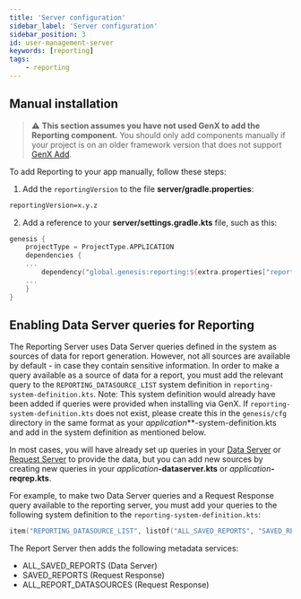 ```yaml
---
title: 'Server configuration'
sidebar_label: 'Server configuration'
sidebar_position: 3
id: user-management-server
keywords: [reporting]
tags:
    - reporting
---
```


## Manual installation
> :warning: **This section assumes you have not used GenX to add the Reporting component.** You should only add components manually if your project is on an older framework version that does not support [GenX Add](../reporting-installation).

To add Reporting to your app manually, follow these steps:

1. Add the `reportingVersion` to the file **server/gradle.properties**:

```xml
reportingVersion=x.y.z
```

2. Add a reference to your **server/settings.gradle.kts** file, such as this:

```kotlin
genesis {
    projectType = ProjectType.APPLICATION
    dependencies {
    ...
        dependency("global.genesis:reporting:${extra.properties["reportingVersion"]}")
    ...
    }
}
```

## Enabling Data Server queries for Reporting

The Reporting Server uses Data Server queries defined in the system as sources of data for report generation. However, not all sources are available by default - in case they contain sensitive information. In order to make a query available as a source of data for a report,
you must add the relevant query to the `REPORTING_DATASOURCE_LIST` system definition in `reporting-system-definition.kts`.
Note: This system definition would already have been added if queries were provided when installing via GenX.
If `reporting-system-definition.kts` does not exist, please create this in the `genesis/cfg` directory in the same format as your _application_**-system-definition.kts and add in the system definition as mentioned below.

In most cases, you will have already set up queries in your [Data Server](/server/data-server/basics/) or [Request Server](/server/request-server/basics/) to provide the data, but you can add new sources by creating new queries in your _application_**-dataserver.kts** or _application_**-reqrep.kts**.

For example, to make two Data Server queries and a Request Response query available to the reporting server, you must add your queries to the following system definition to the `reporting-system-definition.kts`:

```kotlin
item("REPORTING_DATASOURCE_LIST", listOf("ALL_SAVED_REPORTS", "SAVED_REPORTS", "ALL_REPORT_DATASOURCES"))
```

The Report Server then adds the following metadata services:

- ALL_SAVED_REPORTS (Data Server)
- SAVED_REPORTS (Request Response)
- ALL_REPORT_DATASOURCES (Request Response)

